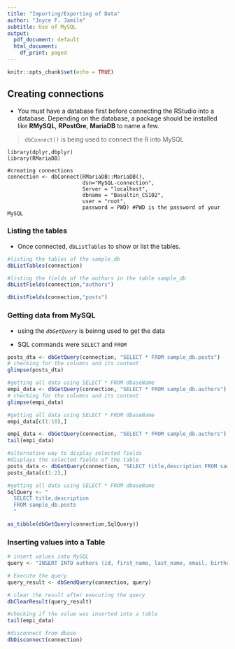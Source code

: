 ---
title: "Importing/Exporting of Data"
author: "Joyce F. Jamile"
subtitle: Use of MySQL
output:
  pdf_document: default
  html_document:
    df_print: paged
---

```{r setup, include=FALSE}
knitr::opts_chunk$set(echo = TRUE)
```

## Creating connections

+ You must have a database first before connecting the RStudio into a database. Depending on the database, a package should be installed like **RMySQL**, **RPostGre**, **MariaDB** to name a few.

> `dbConnect()` is being used to connect the R into MySQL

```
library(dplyr,dbplyr)
library(RMariaDB) 

#creating connections
connection <- dbConnect(RMariaDB::MariaDB(), 
                        dsn="MySQL-connection",
                        Server = "localhost",
                        dbname = "Basultin_CS102", 
                        user = "root", 
                        password = PWD) #PWD is the password of your MySQL
```


### Listing the tables

+ Once connected, `dbListTables` to show or list the tables.



```{r}
#listing the tables of the sample_db 
dbListTables(connection)
```


```{r}
#listing the fields of the authors in the table sample_db
dbListFields(connection,"authors")
```


```{r}
dbListFields(connection,"posts")
```


### Getting data from MySQL

+ using the *`dbGetQuery`* is beinng used to get the data

+ SQL commands were `SELECT` and `FROM`


```{r}
posts_dta <- dbGetQuery(connection, "SELECT * FROM sample_db.posts")
# checking for the columns and its content
glimpse(posts_dta)
```

```{r}
#getting all data using SELECT * FROM dbaseName
empi_data <- dbGetQuery(connection, "SELECT * FROM sample_db.authors")
# checking for the columns and its content
glimpse(empi_data)
```


```{r}
#getting all data using SELECT * FROM dbaseName
empi_data[c(1:10),]
```

```{r}
empi_data <- dbGetQuery(connection, "SELECT * FROM sample_db.authors")
tail(empi_data)
```

```{r}
#alternative way to display selected fields
#displays the selected fields of the table
posts_data <- dbGetQuery(connection, "SELECT title,description FROM sample_db.posts")
posts_data[c(1:2),]
```

```{r}
#getting all data using SELECT * FROM dbaseName
SqlQuery <- "
  SELECT title,description 
  FROM sample_db.posts
  "

as_tibble(dbGetQuery(connection,SqlQuery))
```

### Inserting values into a Table

```{r}
# insert values into MySQL
query <- "INSERT INTO authors (id, first_name, last_name, email, birthdate, added) VALUES (102, 'Juan', 'dela Cruz', 'mine@example.com', '2005-12-02','2024-02-19 05:00:10')"

# Execute the query
query_result <- dbSendQuery(connection, query)

# clear the result after executing the query
dbClearResult(query_result)
```


```{r}
#checking if the value was inserted into a table
tail(empi_data)
```
```{r}
#disconnect from dbase
dbDisconnect(connection)
```